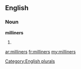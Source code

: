 ==English==

===Noun===
'''milliners'''

# {{plural of|[[milliner]]}}

[[Category:English plurals]]

[[ar:milliners]]
[[fr:milliners]]
[[my:milliners]]